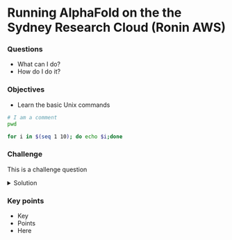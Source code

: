 # Running AlphaFold on the the Sydney Research Cloud (Ronin AWS)


<div class="questions">

### Questions

- What can I do?
- How do I do it?
</div>

<div class="objectives">
  
### Objectives

- Learn the basic Unix commands

</div>

```bash
# I am a comment
pwd

for i in $(seq 1 10); do echo $i;done
```

<div class="challenge">

### Challenge 

This is a challenge question

<details>
<summary>Solution</summary>

```bash

#Declare the name of the function
echo "Joy"

```
</details>
</div>



<div class="keypoints">

### Key points

- Key
- Points
- Here

</div>
